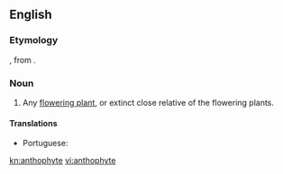 ==English==

===Etymology===
{{confix|antho|phyte|t1=flower|t2=plant|lang=en}}, from {{etyl|grc|en}} {{m|grc|ἄνθος||flower}}.

===Noun===
{{en-noun}}

# Any [[flowering plant]], or extinct close relative of the flowering plants.

====Translations====
{{trans-top|any angiosperm or related extinct plants}}
* Portuguese: {{t|pt|antófita|f}}
{{trans-mid}}
{{trans-bottom}}

[[kn:anthophyte]]
[[vi:anthophyte]]